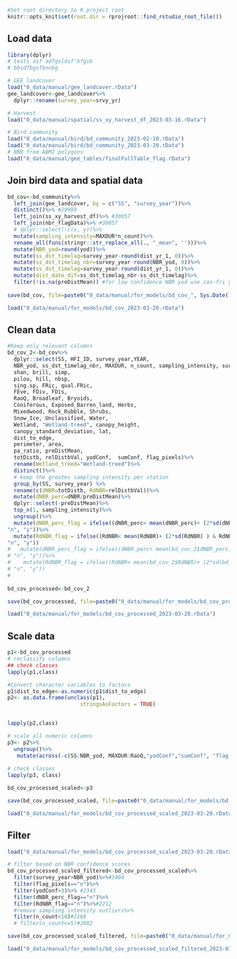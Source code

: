 ```r
#Set root directory to R project root
knitr::opts_knit$set(root.dir = rprojroot::find_rstudio_root_file())
```

## Load data {-}

```r

library(dplyr)
# tests asf adfgvldsf'bfgsb
# bbsdfbgsfbnnbg

# GEE landcover
load("0_data/manual/gee_landcover.rData")
gee_landcover<-gee_landcover%>%
  dplyr::rename(survey_year=srvy_yr)

# Harvest
load("0_data/manual/spatial/ss_xy_harvest_df_2023-03-16.rData")

# Bird community
load("0_data/manual/bird/bd_community_2023-02-10.rData")
load("0_data/manual/bird/bd_community_2023-03-20.rData")
# NBR from ABMI polygons
load("0_data/manual/gee_tables/finalFullTable_flag.rData")

```


## Join bird data and spatial data

```r

bd_cov<-bd_community%>%
  left_join(gee_landcover, by = c("SS", "survey_year"))%>%
  distinct()%>% #29989
  left_join(ss_xy_harvest_df)%>% #30057
  left_join(nbr_flagData)%>% #30057
  # dplyr::select(-c(x, y))%>%
  mutate(sampling_intensity=MAXDUR*n_count)%>%
  rename_all(funs(stringr::str_replace_all(., "_mean", '')))%>%
  mutate(NBR_yod=round(yod))%>%
  mutate(ss_dst_timelag=survey_year-round(dist_yr_1, 0))%>%
  mutate(ss_dst_timelag_nbr=survey_year-round(NBR_yod, 0))%>%
  mutate(ss_dst_timelag=survey_year-round(dist_yr_1, 0))%>%
  mutate(dist_date_dif=ss_dst_timelag_nbr-ss_dst_timelag)%>%
  filter(!is.na(preDistMean)) #for low confidence NBR yod use cas-fri yod %>%
  
save(bd_cov, file=paste0("0_data/manual/for_models/bd_cov_", Sys.Date(), ".rData"))

load("0_data/manual/for_models/bd_cov_2023-03-20.rData")
```

## Clean data {-}

```r

#Keep only relevant columns
bd_cov_2<-bd_cov%>%
  dplyr::select(SS, HFI_ID, survey_year,YEAR,  
  NBR_yod, ss_dst_timelag_nbr, MAXDUR, n_count, sampling_intensity, surveyType, richness, menhIndx, margIndx,
  shan, brill, simp, 
  pilou, hill, nbsp, 
  sing.sp, FRic, qual.FRic, 
  FEve, FDiv, FDis, 
  RaoQ, Broadleaf, Bryoids, 
  Coniferous, Exposed_Barren_land, Herbs, 
  Mixedwood, Rock_Rubble, Shrubs, 
  Snow_Ice, Unclassified, Water, 
  Wetland, "Wetland-treed", canopy_height, 
  canopy_standard_deviation, lat, 
  dist_to_edge,
  perimeter, area, 
  pa_ratio, preDistMean, 
  totDistb, relDistbVal, yodConf,  sumConf, flag_pixels)%>%
  rename(Wetland_treed="Wetland-treed")%>%
  distinct()%>% 
  # keep the greates sampling intensity per station
  group_by(SS, survey_year) %>% 
  rename(c(dNBR=totDistb, RdNBR=relDistbVal))%>%
  mutate(dNBR_perc=dNBR/preDistMean)%>%
  dplyr::select(-preDistMean)%>%
  top_n(1, sampling_intensity)%>%
  ungroup()%>%
  mutate(dNBR_perc_flag = ifelse((dNBR_perc< mean(dNBR_perc)+ (2*sd(dNBR_perc) ) & dNBR_perc >mean(dNBR_perc)- (2*sd(dNBR_perc) )),
"n", "y"))%>%
  mutate(RdNBR_flag = ifelse((RdNBR< mean(RdNBR)+ (2*sd(RdNBR) ) & RdNBR >mean(RdNBR)- (2*sd(RdNBR) )),
"n", "y"))
#   mutate(dNBR_perc_flag = ifelse((dNBR_perc< mean(bd_cov_2$dNBR_perc)+ (2*sd(bd_cov_2$dNBR_perc) ) & dNBR_perc >mean(bd_cov_2$dNBR_perc)- (2*sd(bd_cov_2$dNBR_perc) )),
# "n", "y"))%>%
#    mutate(RdNBR_flag = ifelse((RdNBR< mean(bd_cov_2$RdNBR)+ (2*sd(bd_cov_2$RdNBR) ) & RdNBR >mean(bd_cov_2$RdNBR)- (2*sd(bd_cov_2$RdNBR) )),
# "n", "y"))
#   
  
bd_cov_processed<-bd_cov_2

save(bd_cov_processed, file=paste0("0_data/manual/for_models/bd_cov_processed_", Sys.Date(), ".rData"))

load("0_data/manual/for_models/bd_cov_processed_2023-03-20.rData")
```

## Scale data {-}

```r
p1<-bd_cov_processed
# reclassify columns 
## check classes
lapply(p1,class)

#Convert character variables to factors
p1$dist_to_edge<-as.numeric(p1$dist_to_edge)
p2<- as.data.frame(unclass(p1),                 
                       stringsAsFactors = TRUE)


lapply(p2,class)

# scale all numeric columns
p3<- p2%>%
  ungroup()%>%
   mutate(across(-c(SS:NBR_yod, MAXDUR:RaoQ,"yodConf","sumConf", "flag_pixels", "dNBR_perc_flag", "RdNBR_flag"), scale))
 
# check classes
lapply(p3, class)

bd_cov_processed_scaled<-p3

save(bd_cov_processed_scaled, file=paste0("0_data/manual/for_models/bd_cov_processed_scaled_", Sys.Date(), ".rData"))

load("0_data/manual/for_models/bd_cov_processed_scaled_2023-03-20.rData")
```

## Filter {-}
```r
load("0_data/manual/for_models/bd_cov_processed_scaled_2023-03-20.rData")

# filter based on NBR confidence scores
bd_cov_processed_scaled_filtered<-bd_cov_processed_scaled%>%
  filter(survey_year>NBR_yod)%>%#3404
  filter(flag_pixels=="n")%>%
  filter(yodConf>3)%>% #2343
  filter(dNBR_perc_flag=="n")%>%
  filter(RdNBR_flag=="n")%>%#2212
  #remove sampling intensity outliers%>%
  filter(n_count<10)#2168
  # filter(n_count<=5)#2082

save(bd_cov_processed_scaled_filtered, file=paste0("0_data/manual/for_models/bd_cov_processed_scaled_filtered_", Sys.Date(), ".rData"))

load("0_data/manual/for_models/bd_cov_processed_scaled_filtered_2023-03-20.rData")
```





